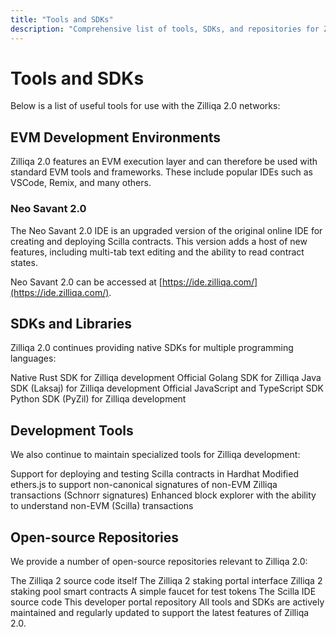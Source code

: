 ```yaml
---
title: "Tools and SDKs"
description: "Comprehensive list of tools, SDKs, and repositories for Zilliqa 2.0 development"
---
```


# Tools and SDKs

Below is a list of useful tools for use with the Zilliqa 2.0 networks:

## EVM Development Environments

Zilliqa 2.0 features an EVM execution layer and can therefore be used with standard EVM tools and frameworks.
These include popular IDEs such as VSCode, Remix, and many others.

### Neo Savant 2.0

The Neo Savant 2.0 IDE is an upgraded version of the original online IDE for creating and deploying Scilla contracts. This version adds a host of new features, including multi-tab text editing and the ability to read contract states.

Neo Savant 2.0 can be accessed at [https://ide.zilliqa.com/](https://ide.zilliqa.com/).

## SDKs and Libraries

Zilliqa 2.0 continues providing native SDKs for multiple programming languages:

<CardGroup cols={2}>
  <Card title="Rust SDK" icon="rust" href="https://crates.io/crates/zilliqa-rs">
    Native Rust SDK for Zilliqa development
  </Card>
  <Card title="Go SDK" icon="golang" href="https://github.com/Zilliqa/gozilliqa-sdk">
    Official Golang SDK for Zilliqa
  </Card>
  <Card title="Java SDK" icon="java" href="https://github.com/Zilliqa/zilliqa-developer/tree/main/products/laksaj">
    Java SDK (Laksaj) for Zilliqa development
  </Card>
  <Card title="JavaScript/TypeScript SDK" icon="js" href="https://www.npmjs.com/package/@zilliqa-js/zilliqa">
    Official JavaScript and TypeScript SDK
  </Card>
  <Card title="Python SDK" icon="python" href="https://github.com/zilliqa/pyzil">
    Python SDK (PyZil) for Zilliqa development
  </Card>
</CardGroup>

## Development Tools

We also continue to maintain specialized tools for Zilliqa development:

<CardGroup cols={1}>
  <Card title="Scilla Hardhat Plugin" icon="wrench" href="https://github.com/Zilliqa/hardhat-scilla-plugin">
    Support for deploying and testing Scilla contracts in Hardhat
  </Card>
  <Card title="Ethers.js Fork" icon="code" href="https://github.com/Zilliqa/ethers.js">
    Modified ethers.js to support non-canonical signatures of non-EVM Zilliqa transactions (Schnorr signatures)
  </Card>
  <Card title="Otterscan Fork" icon="search" href="https://github.com/Zilliqa/otterscan">
    Enhanced block explorer with the ability to understand non-EVM (Scilla) transactions
  </Card>
</CardGroup>

## Open-source Repositories

We provide a number of open-source repositories relevant to Zilliqa 2.0:

<CardGroup cols={2}>
  <Card title="ZQ2 Core" icon="github" href="https://github.com/Zilliqa/zq2">
    The Zilliqa 2 source code itself
  </Card>
  <Card title="ZQ2 Staking Portal" icon="coins" href="https://github.com/zilliqa/zq2-staking">
    The Zilliqa 2 staking portal interface
  </Card>
  <Card title="Delegated Staking Contracts" icon="file-contract" href="https://github.com/zilliqa/delegated_staking/">
    Zilliqa 2 staking pool smart contracts
  </Card>
  <Card title="ETH Spout Faucet" icon="faucet" href="https://github.com/Zilliqa/zilliqa-developer/tree/main/products/eth-spout">
    A simple faucet for test tokens
  </Card>
  <Card title="Neo Savant IDE" icon="code" href="https://github.com/Zilliqa/zilliqa-developer/tree/main/products/neo-savant">
    The Scilla IDE source code
  </Card>
  <Card title="Developer Portal" icon="book" href="https://dev.zilliqa.com">
    This developer portal repository
  </Card>
</CardGroup>

<Note>
All tools and SDKs are actively maintained and regularly updated to support the latest features of Zilliqa 2.0.
</Note>